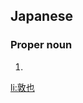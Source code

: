 ==Japanese==
{{ja-kanjitab|あつ|や}}

===Proper noun===
{{ja-pos|あつや|proper}}

# {{given name|male|lang=ja|sort=あつや}}

[[li:敦也]]